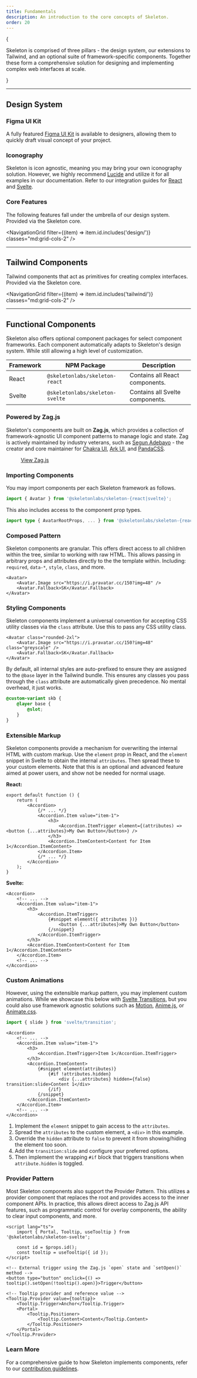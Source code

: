 ```yaml
---
title: Fundamentals
description: An introduction to the core concepts of Skeleton.
order: 20
---
```



{

<p className="text-xl">
	Skeleton is comprised of three pillars - the design system, our extensions to Tailwind, and an optional suite of framework-specific
	components. Together these form a comprehensive solution for designing and implementing complex web interfaces at scale.
</p>

}

---

## Design System

### Figma UI Kit

A fully featured [Figma UI Kit](/figma) is available to designers, allowing them to quickly draft visual concept of your project.

### Iconography

Skeleton is icon agnostic, meaning you may bring your own iconography solution. However, we highly recommend [Lucide](https://lucide.dev/) and utilize it for all examples in our documentation. Refer to our integration guides for [React](/docs/integrations/iconography/react) and [Svelte](/docs/integrations/iconography/svelte).

### Core Features

The following features fall under the umbrella of our design system. Provided via the Skeleton core.

<NavigationGrid filter={(item) => item.id.includes('design/')} classes="md:grid-cols-2" />

---

## Tailwind Components

Tailwind components that act as primitives for creating complex interfaces. Provided via the Skeleton core.

<NavigationGrid filter={(item) => item.id.includes('tailwind/')} classes="md:grid-cols-2" />

---

## Functional Components

Skeleton also offers optional component packages for select component frameworks. Each component automatically adapts to Skeleton's design system. While still allowing a high level of customization.

| Framework | NPM Package                     | Description                     |
| --------- | ------------------------------- | ------------------------------- |
| React     | `@skeletonlabs/skeleton-react`  | Contains all React components.  |
| Svelte    | `@skeletonlabs/skeleton-svelte` | Contains all Svelte components. |

### Powered by Zag.js

Skeleton's components are built on **Zag.js**, which provides a collection of framework-agnostic UI component patterns to manage logic and state. Zag is actively maintained by industry veterans, such as [Segun Adebayo](https://github.com/segunadebayo) - the creator and core maintainer for [Chakra UI](https://www.chakra-ui.com/), [Ark UI](https://ark-ui.com/), and [PandaCSS](https://panda-css.com/).

<figure class="linker bg-noise">
	<a class="btn preset-filled" href="https://zagjs.com/" target="_blank">
		View Zag.js
	</a>
</figure>

### Importing Components

You may import components per each Skeleton framework as follows.

```ts
import { Avatar } from '@skeletonlabs/skeleton-{react|svelte}';
```

This also includes access to the component prop types.

```ts
import type { AvatarRootProps, ... } from '@skeletonlabs/skeleton-{react|svelte}';
```

### Composed Pattern

Skeleton components are granular. This offers direct access to all children within the tree, similar to working with raw HTML. This allows passing in arbitrary props and attributes directly to the the template within. Including: `required`, `data-*`, `style`, `class`, and more.

```svelte
<Avatar>
	<Avatar.Image src="https://i.pravatar.cc/150?img=48" />
	<Avatar.Fallback>SK</Avatar.Fallback>
</Avatar>
```

### Styling Components

Skeleton components implement a universal convention for accepting CSS utility classes via the `class` attribute. Use this to pass any CSS utility class.

```svelte
<Avatar class="rounded-2xl">
	<Avatar.Image src="https://i.pravatar.cc/150?img=48" class="greyscale" />
	<Avatar.Fallback>SK</Avatar.Fallback>
</Avatar>
```

By default, all internal styles are auto-prefixed to ensure they are assigned to the `@base` layer in the Tailwind bundle. This ensures any classes you pass through the `class` attribute are automatically given precedence. No mental overhead, it just works.

```css
@custom-variant skb {
	@layer base {
		@slot;
	}
}
```

### Extensible Markup

Skeleton components provide a mechanism for overwriting the internal HTML with custom markup. Use the `element` prop in React, and the `element` snippet in Svelte to obtain the internal `attributes`. Then spread these to your custom elements. Note that this is an optional and advanced feature aimed at power users, and show not be needed for normal usage.

**React:**

```tsx
export default function () {
	return (
		<Accordion>
			{/* ... */}
			<Accordion.Item value="item-1">
				<h3>
					<Accordion.ItemTrigger element={(attributes) => <button {...attributes}>My Own Button</button>} />
				</h3>
				<Accordion.ItemContent>Content for Item 1</Accordion.ItemContent>
			</Accordion.Item>
			{/* ... */}
		</Accordion>
	);
}
```

**Svelte:**

```svelte
<Accordion>
	<!-- ... -->
	<Accordion.Item value="item-1">
		<h3>
			<Accordion.ItemTrigger>
				{#snippet element({ attributes })}
					<button {...attributes}>My Own Button</button>
				{/snippet}
			</Accordion.ItemTrigger>
		</h3>
		<Accordion.ItemContent>Content for Item 1</Accordion.ItemContent>
	</Accordion.Item>
	<!-- ... -->
</Accordion>
```

### Custom Animations

However, using the extensible markup pattern, you may implement custom animations. While we showcase this below with [Svelte Transitions](https://svelte.dev/docs/svelte/transition), but you could also use framework agnostic solutions such as [Motion](https://motion.dev/), [Anime.js](https://animejs.com/), or [Animate.css](https://animate.style/).

```ts
import { slide } from 'svelte/transition';
```

```svelte
<Accordion>
	<!-- ... -->
	<Accordion.Item value="item-1">
		<h3>
			<Accordion.ItemTrigger>Item 1</Accordion.ItemTrigger>
		</h3>
		<Accordion.ItemContent>
			{#snippet element(attributes)}
				{#if !attributes.hidden}
					<div {...attributes} hidden={false} transition:slide>Content 1</div>
				{/if}
			{/snippet}
		</Accordion.ItemContent>
	</Accordion.Item>
	<!-- ... -->
</Accordion>
```

1. Implement the `element` snippet to gain access to the `attributes`.
2. Spread the `attributes` to the custom element, a `<div>` in this example.
3. Override the `hidden` attribute to `false` to prevent it from showing/hiding the element too soon.
4. Add the `transition:slide` and configure your preferred options.
5. Then implement the wrapping `#if` block that triggers transitions when `attribute.hidden` is toggled.

### Provider Pattern

Most Skeleton components also support the Provider Pattern. This utilizes a provider component that replaces the root and provides access to the inner component APIs. In practice, this allows direct access to Zag.js API features, such as programmatic control for overlay components, the ability to clear input components, and more.

```svelte
<script lang="ts">
	import { Portal, Tooltip, useTooltip } from '@skeletonlabs/skeleton-svelte';

	const id = $props.id();
	const tooltip = useTooltip({ id });
</script>

<!-- External trigger using the Zag.js `open` state and `setOpen()` method -->
<button type="button" onclick={() => tooltip().setOpen(!tooltip().open)}>Trigger</button>

<!-- Tooltip provider and reference value -->
<Tooltip.Provider value={tooltip}>
	<Tooltip.Trigger>Anchor</Tooltip.Trigger>
	<Portal>
		<Tooltip.Positioner>
			<Tooltip.Content>Content</Tooltip.Content>
		</Tooltip.Positioner>
	</Portal>
</Tooltip.Provider>
```

### Learn More

For a comprehensive guide to how Skeleton implements components, refer to our [contribution guidelines](/docs/resources/contribute/components).
